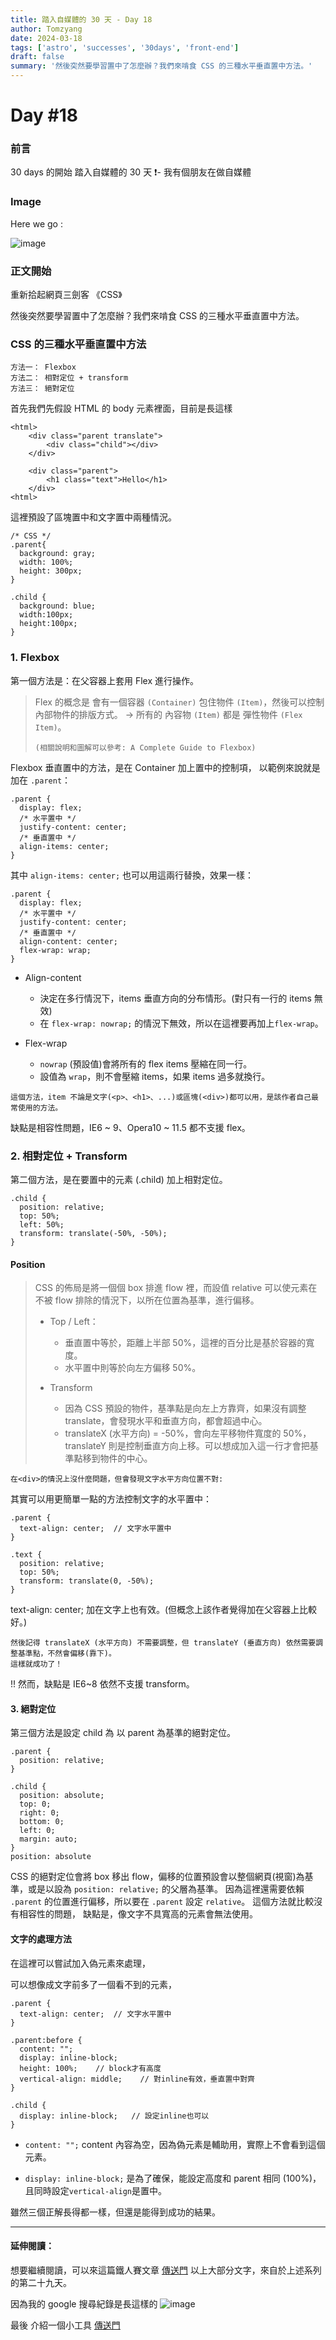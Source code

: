 ```yaml
---
title: 踏入自媒體的 30 天 - Day 18
author: Tomzyang
date: 2024-03-18
tags: ['astro', 'successes', '30days', 'front-end']
draft: false
summary: '然後突然要學習置中了怎麼辦？我們來啃食 CSS 的三種水平垂直置中方法。'
---
```


# Day #18

### 前言

30 days 的開始
踏入自媒體的 30 天 ❗️- 我有個朋友在做自媒體

### Image

Here we go :

![image](/static/images/hereWeGo.jpg)

### 正文開始

重新拾起網頁三劍客 《CSS》

然後突然要學習置中了怎麼辦？我們來啃食 CSS 的三種水平垂直置中方法。

### CSS 的三種水平垂直置中方法

```
方法一： Flexbox
方法二： 相對定位 + transform
方法三： 絕對定位
```

首先我們先假設 HTML 的 body 元素裡面，目前是長這樣

```
<html>
    <div class="parent translate">
        <div class="child"></div>
    </div>

    <div class="parent">
        <h1 class="text">Hello</h1>
    </div>
<html>
```

這裡預設了區塊置中和文字置中兩種情況。

```
/* CSS */
.parent{
  background: gray;
  width: 100%;
  height: 300px;
}

.child {
  background: blue;
  width:100px;
  height:100px;
}
```

### 1. Flexbox

第一個方法是：在父容器上套用 Flex 進行操作。

> Flex 的概念是 會有一個容器 `(Container)` 包住物件 `(Item)`，然後可以控制內部物件的排版方式。
> → 所有的 內容物 `(Item)` 都是 彈性物件 `(Flex Item)`。
>
> `(相關說明和圖解可以參考: A Complete Guide to Flexbox)`

Flexbox 垂直置中的方法，是在 Container 加上置中的控制項，
以範例來說就是加在 `.parent`：

```
.parent {
  display: flex;
  /* 水平置中 */
  justify-content: center;
  /* 垂直置中 */
  align-items: center;
}
```

其中 `align-items: center;` 也可以用這兩行替換，效果一樣：

```
.parent {
  display: flex;
  /* 水平置中 */
  justify-content: center;
  /* 垂直置中 */
  align-content: center;
  flex-wrap: wrap;
}
```

- Align-content

  - 決定在多行情況下，items 垂直方向的分布情形。(對只有一行的 items 無效)
  - 在 `flex-wrap: nowrap;` 的情況下無效，所以在這裡要再加上`flex-wrap`。

- Flex-wrap
  - `nowrap` (預設值)會將所有的 flex items 壓縮在同一行。
  - 設值為 `wrap`，則不會壓縮 items，如果 items 過多就換行。

```
這個方法，item 不論是文字(<p>、<h1>、...)或區塊(<div>)都可以用，是該作者自己最常使用的方法。
```

缺點是相容性問題，IE6 ~ 9、Opera10 ~ 11.5 都不支援 flex。

### 2. 相對定位 + Transform

第二個方法，是在要置中的元素 (.child) 加上相對定位。

```
.child {
  position: relative;
  top: 50%;
  left: 50%;
  transform: translate(-50%, -50%);
}
```

#### Position

> CSS 的佈局是將一個個 box 排進 flow 裡，而設值 relative 可以使元素在不被 flow 排除的情況下，以所在位置為基準，進行偏移。
>
> - Top / Left：
>
>   - 垂直置中等於，距離上半部 50%，這裡的百分比是基於容器的寬度。
>   - 水平置中則等於向左方偏移 50%。
>
> - Transform
>   - 因為 CSS 預設的物件，基準點是向左上方靠齊，如果沒有調整 translate，會發現水平和垂直方向，都會超過中心。
>   - translateX (水平方向) = -50%，會向左平移物件寬度的 50%，translateY 則是控制垂直方向上移。可以想成加入這一行才會把基準點移到物件的中心。

```
在<div>的情況上沒什麼問題，但會發現文字水平方向位置不對:
```

其實可以用更簡單一點的方法控制文字的水平置中：

```
.parent {
  text-align: center;  // 文字水平置中
}

.text {
  position: relative;
  top: 50%;
  transform: translate(0, -50%);
}
```

text-align: center; 加在文字上也有效。(但概念上該作者覺得加在父容器上比較好。)

```
然後記得 translateX (水平方向) 不需要調整，但 translateY (垂直方向) 依然需要調整基準點，不然會偏移(靠下)。
這樣就成功了！
```

!! 然而，缺點是 IE6~8 依然不支援 transform。

#### 3. 絕對定位

第三個方法是設定 child 為 以 parent 為基準的絕對定位。

```
.parent {
  position: relative;
}

.child {
  position: absolute;
  top: 0;
  right: 0;
  bottom: 0;
  left: 0;
  margin: auto;
}
position: absolute
```

CSS 的絕對定位會將 box 移出 flow，偏移的位置預設會以整個網頁(視窗)為基準，或是以設為 `position: relative;` 的父層為基準。
因為這裡還需要依賴 `.parent` 的位置進行偏移，所以要在 `.parent` 設定 `relative`。
這個方法就比較沒有相容性的問題，
缺點是，像文字不具寬高的元素會無法使用。

#### 文字的處理方法

在這裡可以嘗試加入偽元素來處理，

可以想像成文字前多了一個看不到的元素，

```
.parent {
  text-align: center;  // 文字水平置中
}
```

```
.parent:before {
  content: "";
  display: inline-block;
  height: 100%;    // block才有高度
  vertical-align: middle;    // 對inline有效，垂直置中對齊
}

.child {
  display: inline-block;   // 設定inline也可以
}
```

- `content: "";`
  content 內容為空，因為偽元素是輔助用，實際上不會看到這個元素。

- `display: inline-block;`
  是為了確保，能設定高度和 parent 相同 (100%)，且同時設定`vertical-align`是置中。

雖然三個正解長得都一樣，但還是能得到成功的結果。

---

#### 延伸閱讀：

想要繼續閱讀，可以來這篇鐵人賽文章 [傳送門](https://ithelp.ithome.com.tw/users/20129476/ironman/4413)
以上大部分文字，來自於上述系列的第二十九天。

因為我的 google 搜尋紀錄是長這樣的
![image](/static/images/Day18/day18-1.png)

最後 介紹一個小工具 [傳送門](howtocenterincss.com)
